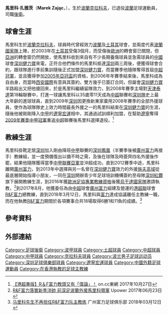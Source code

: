 {{noteTA
|G1 = Football
|1 = zh-hk:馬里科;zh-cn:马雷克
|2 = zh-hk:扎雅茨;zh-cn:扎亚茨
}}
{{Infobox football biography
| name = 馬里科 <br> Marek Zając
| image = 
| fullname = Marek Zając
| birth_date  = {{birth date and age|mf=yes|1973|9|17}}
| birth_place = [[波蘭|波蘭]]，[[克拉科夫|克拉科夫]]
| height = {{convert|1.86|m|ftin|1|abbr=on}}
| position = [[後衛_(足球)|後衛]]
| currentclub = 
| clubnumber  = 
| youthyears1 = 
| youthclubs1 = 
| years1 = 1992–1995 
| years2 = 1995–1997 
| years3 = 1997–2002 
| years4 = 2002 
| years5 = 2002–2003 
| years6 = 2003–2004 
| years7 = 2003–2008 
| years8 = 2009
| clubs1 = [[克拉科維亞足球俱樂部|克拉科維亞]] 
| clubs2 = {{link-en|胡特尼克體育會|Hutnik Nowa Huta|胡特尼克}}
| clubs3 = [[克拉科夫足球會|克拉科夫]] 
| clubs4 = {{link-en|丹尼斯尼士邦體育會|Denizlispor|丹尼斯尼士邦}}
| clubs5 = [[盧賓扎格列比足球俱樂部|路賓]] 
| clubs6 = {{link-en|錫巴特士邦體育會|Akçaabat Sebatspor|錫巴特士邦}}
| clubs7 = [[深圳市足球俱樂部|深圳健力寶]] 
| clubs8 = [[遼寧宏運足球俱樂部|遼寧宏運]]
| caps1 =  
| caps2 = 36  
| caps3 = 95  
| caps4 = 10  
| caps5 = 21   
| caps6 = 23  
| caps7 = 96   
| caps8 = 15  
| goals1 =   
| goals2 = 4  
| goals3 = 16  
| goals4 = 1  
| goals5 = 2  
| goals6 = 1  
| goals7 = 5  
| goals8 = 2 
| nationalyears1 = 2000–2003
| nationalteam1  = [[波蘭國家足球隊|波蘭]]
| nationalcaps1  = 4  
| nationalgoals1 = 0 
| manageryears1 = 2011
| managerclubs1 = [[廣州富力足球會|廣州富力]]（助教）
| manageryears2 = 2017–2018
| managerclubs2 = [[R&F富力足球會|R&F富力]]
| pcupdate = 
| ntupdate =
}}

'''馬里科·扎雅茨'''（'''Marek Zając'''，{{bd|1973年|9月17日|||Zajac}}），生於[[波蘭|波蘭]][[克拉科夫|克拉科夫]]，已退役[[波蘭|波蘭]]足球運動員，司職[[後衛_(足球)|後衛]]。

==球會生涯==
馬里科生於[[波蘭|波蘭]][[克拉科夫|克拉科夫]]，球員時代曾經效力[[波蘭|波蘭]]及[[土耳其|土耳其]]球會，並兩度代表[[波蘭國家足球隊|波蘭國家隊]]上陣，於2003年在[[土耳其|土耳其]]受傷3個月，而受傷後[[歐洲|歐洲]]的轉會窗已關閉，但[[亞洲|亞洲]]的轉會窗仍然開放，使馬里科收到來自有不少長期養傷球員並急需球員的[[中國|中國]]球會[[深圳市足球俱樂部|深圳健力寶]]來電，正符合他們條件的馬里科抵達[[深圳|深圳]]兩三周後，便獲得球會合約，跟球隊進行季前集訓隨後正式加盟[[深圳市足球俱樂部|深圳健力寶]]，而當賽季他隨隊奪得首屆[[2004年中國足球超級聯賽|中超冠軍]]，並且獲得參加[[2005年亞足聯冠軍聯賽|2005年亞冠盃]]的資格，到2006年年賽季結束後，馬里科成為自由身，而當時[[北京人和足球俱樂部|西安國際]]有意與其簽約，雙方幾乎已簽訂合同，但屬會[[深圳市足球俱樂部|深圳健力寶]]半路殺出又把他搶回來，於是馬里科繼續留隊效力，到2008年賽季主場對[[天津泰達足球俱樂部|天津泰達]]第18輪聯賽中，打進一球讓馬里科以35歲零11天成為[[中超|中超]]聯賽和[[深圳市足球俱樂部|深圳隊]]史上最大年齡的進球球員，直到2009年[[深圳市足球俱樂部|深圳]]因更換新東家棄用2008年賽季的全部外援球員，使作為球隊隊史上效力時間最長外援之一的馬里科結束在[[深圳市足球俱樂部|深圳健力寶]]的生涯，隨後他被剛剛降入[[中國足球甲級聯賽|中甲]]的[[遼寧足球俱樂部|遼寧宏運]]相中，其通過試訓順利加盟，在幫助[[遼寧足球俱樂部|遼寧]]奪得[[2009年中國足球甲級聯賽|2009年賽季中甲冠軍]]重返[[中超|中超]]聯賽後馬里科選擇退役。<ref>[http://hk.on.cc/hk/bkn/cnt/sport/20171027/bkn-20171027002726689-1027_00882_001.html 【港超專版】R＆F富力教頭又有「偉論」！] {{Wayback|url=http://hk.on.cc/hk/bkn/cnt/sport/20171027/bkn-20171027002726689-1027_00882_001.html |date=20171027125438 }} on.cc東網 2017年10月27日</ref>

==教練生涯==
馬里科掛靴定居[[深圳|深圳]]加入剛由降班[[中甲|中甲]]聯賽的[[廣州富力足球會|深圳鳳凰]]（半賽季後被[[廣州富力足球俱樂部|廣州富力]]再接手）教練組，並一度預備復出以備不時之需，及後在球隊及時簽齊四名外援後作罷，結果他隨隊獲得當季[[2011年中國足球甲級聯賽|中甲聯賽亞軍]]並沖超成功，直到2012賽季中途，馬里科離開[[廣州富力足球會|廣州富力]]，到2013年中選擇與另一名曾在[[深圳市足球俱樂部|深圳健力寶]]效力的外援[[亞歷山大·日夫科維奇|施夫高域]]從最底層開始指導小朋友，一同在[[深圳|深圳]]開辦青少年足球培訓機構簽約至母隊[[深圳紅鑽|深圳紅鑽]]旗下展開教練生涯，到2016年獲[[歐洲足球協會聯盟|歐洲足協專業教練資格]]後獲[[烏干達國家足球隊|烏干達國家隊]]邀請執教，<ref>[https://www.upower.com.hk/article/69680-rf%E5%AF%8C%E5%8A%9B%E8%90%BD%E5%AF%A6%E6%96%B0%E5%AD%A3%E6%B4%8B%E5%B8%A5-%E5%89%8D%E6%B7%B1%E8%B6%B3%E6%B3%A2%E8%98%AD%E5%A4%96%E6%8F%B4%E9%A6%AC%E9%87%8C%E7%A7%91%E9%A0%98%E8%BB%8D R&F富力落實新季洋帥 前深足波蘭外援馬里科領軍] {{Wayback|url=https://www.upower.com.hk/article/69680-rf%E5%AF%8C%E5%8A%9B%E8%90%BD%E5%AF%A6%E6%96%B0%E5%AD%A3%E6%B4%8B%E5%B8%A5-%E5%89%8D%E6%B7%B1%E8%B6%B3%E6%B3%A2%E8%98%AD%E5%A4%96%E6%8F%B4%E9%A6%AC%E9%87%8C%E7%A7%91%E9%A0%98%E8%BB%8D |date=20171027181852 }} Upower 2017年06月23日</ref>到2017年8月，他獲委任為由[[中超|中超]]球會[[廣州富力足球會|廣州富力]]組建及營運的[[港超聯|港超聯]]球會[[R&F富力足球會|R&F富力]]總教練，直到2018年3月12日，馬里科與[[R&F富力足球會|富力]]達成協議離任主教練一職，而在他執教[[R&F富力足球會|R&F富力]]期間於各項賽事合共18場取得6勝1和11負的成績。<ref>[http://www.gzrffc.com.cn/index.php?case=archive&act=show&aid=5412 马里科先生不再担任R&F富力队主教练] {{Wayback|url=http://www.gzrffc.com.cn/index.php?case=archive&act=show&aid=5412 |date=20180312205034 }} 广州富力足球俱乐部 2018年03月12日</ref>

==參考資料==
{{reflist}}

==外部連結==

{{DEFAULTSORT:Zając,Marek}}
[[Category:足球後衛|Category:足球後衛]]
[[Category:波甲球員|Category:波甲球員]]
[[Category:土超球員|Category:土超球員]]
[[Category:中超球員|Category:中超球員]]
[[Category:中甲球員|Category:中甲球員]]
[[Category:克拉科夫球員|Category:克拉科夫球員]]
[[Category:波兰男子足球运动员|Category:波兰男子足球运动员]]
[[Category:深圳足球俱樂部球員|Category:深圳足球俱樂部球員]]
[[Category:遼寧宏運球員|Category:遼寧宏運球員]]
[[Category:中國外籍足球運動員|Category:中國外籍足球運動員]]
[[Category:在香港執教的足球主教練|Category:在香港執教的足球主教練]]